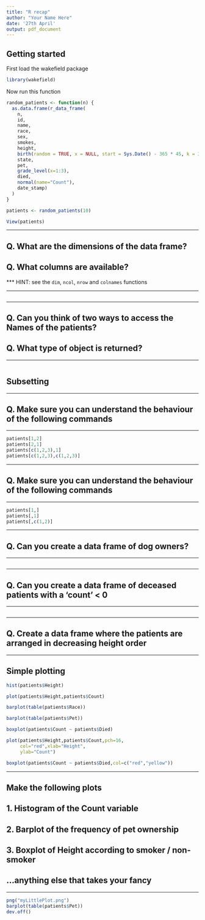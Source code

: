 ```yaml
---
title: "R recap"
author: "Your Name Here"
date: '27th April'
output: pdf_document
---
```



## Getting started

First load the wakefield package

```r
library(wakefield)
```

Now run this function

```r
random_patients <- function(n) {
  as.data.frame(r_data_frame(
    n,
    id,
    name,
    race,
    sex,
    smokes,
    height,
    birth(random = TRUE, x = NULL, start = Sys.Date() - 365 * 45, k = 365*2,by = "1 days"),
    state,
    pet,
    grade_level(x=1:3),
    died,    
    normal(name="Count"),
    date_stamp)
  )
}

```



```r
patients <- random_patients(10)
```

```r
View(patients)
```


******

## Q. What are the dimensions of the data frame?

## Q. What columns are available?

*** HINT: see the `dim`, `ncol`, `nrow` and `colnames` functions
 
******


```r
```

******
## Q. Can you think of two ways to access the Names of the patients?
## Q. What type of object is returned?

******
```r
```



## Subsetting


******
## Q. Make sure you can understand the behaviour of the following commands
******

```r
patients[1,2]
patients[2,1]
patients[c(1,2,3),1]
patients[c(1,2,3),c(1,2,3)]
```


******
## Q. Make sure you can understand the behaviour of the following commands
******


```r
patients[1,]
patients[,1]
patients[,c(1,2)]
```



******
## Q. Can you create a data frame of dog owners?

******


```r

```


******
## Q. Can you create a data frame of deceased patients with a 'count' < 0

******

```r

```

******
## Q. Create a data frame where the patients are arranged in decreasing height order

******

## Simple plotting



```r
hist(patients$Height)
```


```r
plot(patients$Height,patients$Count)
```


```r
barplot(table(patients$Race))
```

```r
barplot(table(patients$Pet))
```


```r
boxplot(patients$Count ~ patients$Died)
```


```r
plot(patients$Height,patients$Count,pch=16,
     col="red",xlab="Height",
     ylab="Count")
```


```r
boxplot(patients$Count ~ patients$Died,col=c("red","yellow"))
```

******
## Make the following plots
## 1. Histogram of the Count variable
## 2. Barplot of the frequency of pet ownership
## 3. Boxplot of Height according to smoker / non-smoker
## ...anything else that takes your fancy

******

```r
png("myLittlePlot.png")
barplot(table(patients$Pet))
dev.off()
```
